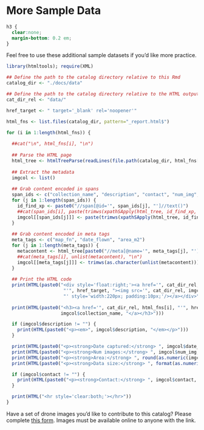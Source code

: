 # More Sample Data

```css
h3 {
  clear:none;
  margin-bottom: 0.2 em;
}
```

Feel free to use these additional sample datasets if you'd like more practice. 

```r
library(htmltools); require(XML)

## Define the path to the catalog directory relative to this Rmd
catalog_dir <- "./docs/data"

## Define the path to the catalog directory relative to the HTML output
cat_dir_rel <- "data/"

href_target <- " target='_blank' rel='noopener'"

html_fns <- list.files(catalog_dir, pattern="_report.html$")

for (i in 1:length(html_fns)) {
  
  ##cat("\n", html_fns[i], "\n")
  
  ## Parse the HTML page
  html_tree <- htmlTreeParse(readLines(file.path(catalog_dir, html_fns[i])), useInternalNodes = TRUE)
  
  ## Extract the metadata
  imgcol <- list()
  
  ## Grab content encoded in spans
  span_ids <- c("collection_name", "description", "contact", "num_img", "size_mb")
  for (j in 1:length(span_ids)) {
    id_find_xp <- paste0("//span[@id='", span_ids[j], "']//text()")
    ##cat(span_ids[i], paste(trimws(xpathSApply(html_tree, id_find_xp, xmlValue)), collapse=" "), "\n")
    imgcol[[span_ids[j]]] <- paste(trimws(xpathSApply(html_tree, id_find_xp, xmlValue)), collapse=" ")
  }
  
  ## Grab content encoded in meta tags
  meta_tags <- c("map_fn", "date_flown", "area_m2")
  for (j in 1:length(meta_tags)) {
    metacontent <- html_tree[paste0("//meta[@name='", meta_tags[j], "']/@content")]
    ##cat(meta_tags[i], unlist(metacontent), "\n")
    imgcol[[meta_tags[j]]] <- trimws(as.character(unlist(metacontent)))
  }
  
  ## Print the HTML code
  print(HTML(paste0("<div style='float:right;'><a href='", cat_dir_rel, html_fns[i], 
                     "'", href_target, "><img src='", cat_dir_rel, imgcol$map_fn, 
                     "' style='width:220px; padding:10px;'/></a></div>")))
  
  print(HTML(paste0("<h3><a href='", cat_dir_rel, html_fns[i], "'", href_target,">",
                    imgcol$collection_name, "</a></h3>")))

  if (imgcol$description != "") {
    print(HTML(paste0("<p><em>", imgcol$description, "</em></p>")))
  }

  print(HTML(paste0("<p><strong>Date captured:</strong> ", imgcol$date_flown, "</p>")))
  print(HTML(paste0("<p><strong>Num images:</strong> ", imgcol$num_img, "</p>")))
  print(HTML(paste0("<p><strong>Area:</strong> ", round(as.numeric(imgcol$area_m2) / 4046.86, 1), " acres</p>")))
  print(HTML(paste0("<p><strong>Data size:</strong> ", format(as.numeric(imgcol$size_mb), big.mark = ","), " MB</p>")))

  if (imgcol$contact != "") {
    print(HTML(paste0("<p><strong>Contact:</strong> ", imgcol$contact, "</p>")))
  }

  print(HTML("<hr style='clear:both;'></hr>"))
}

```

Have a set of drone images you'd like to contribute to this catalog? Please complete [this form](https://forms.gle/MozEAYDFmRUu7eyA8){target="_blank" rel="noopener"}. Images must be available online to anyone with the link. 

